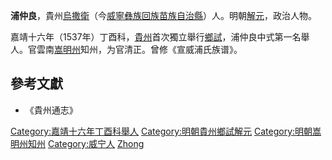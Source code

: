 '''浦仲良'''，貴州[[烏撒衛|烏撒衛]]（今[[威寧彝族回族苗族自治縣|威寧彝族回族苗族自治縣]]）人。明朝[[解元|解元]]，政治人物。

嘉靖十六年（1537年）丁酉科，[[貴州|貴州]]首次獨立舉行[[鄉試|鄉試]]，浦仲良中式第一名舉人。官雲南[[嵩明州|嵩明州]]知州，为官清正。曾修《宣威浦氏族谱》。

==參考文獻==
*《貴州通志》

{{DEFAULTSORT:Pu浦}}
[[Category:嘉靖十六年丁酉科舉人|Category:嘉靖十六年丁酉科舉人]]
[[Category:明朝貴州鄉試解元|Category:明朝貴州鄉試解元]]
[[Category:明朝嵩明州知州|Category:明朝嵩明州知州]]
[[Category:威宁人|Category:威宁人]]
[[Category:浦姓|Zhong]]